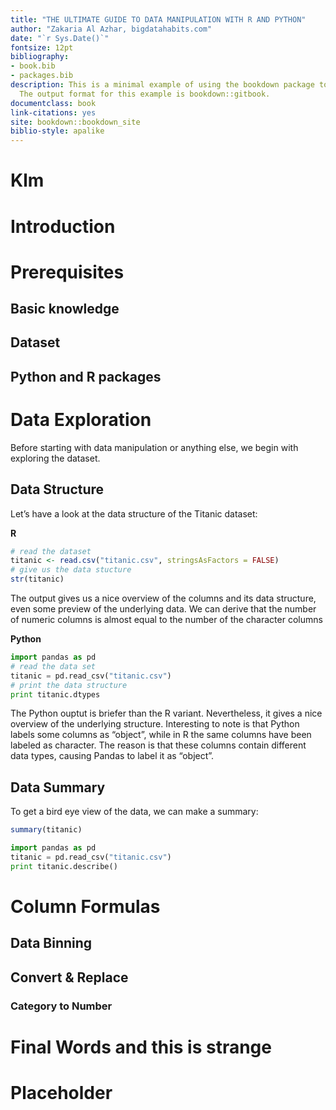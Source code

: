 ```yaml
--- 
title: "THE ULTIMATE GUIDE TO DATA MANIPULATION WITH R AND PYTHON"
author: "Zakaria Al Azhar, bigdatahabits.com"
date: "`r Sys.Date()`"
fontsize: 12pt
bibliography:
- book.bib
- packages.bib
description: This is a minimal example of using the bookdown package to write a book.
  The output format for this example is bookdown::gitbook.
documentclass: book
link-citations: yes
site: bookdown::bookdown_site
biblio-style: apalike
---
```


# Klm

<!--chapter:end:index.Rmd-->


# Introduction {#intro}

<!--chapter:end:01-intro.Rmd-->


# Prerequisites
## Basic knowledge
## Dataset
## Python and R packages

<!--chapter:end:02-Prerequisites.Rmd-->

# Data Exploration

Before starting with data manipulation or anything else, we begin with exploring the dataset.

## Data Structure

Let's have a look at the data structure of the Titanic dataset:

**R**
```r
# read the dataset
titanic <- read.csv("titanic.csv", stringsAsFactors = FALSE)
# give us the data stucture
str(titanic)
```

The output gives us a nice overview of the columns and its data structure,  even some preview of the underlying data. We can derive that the number of numeric columns is almost equal to the number of the character columns

**Python**
```python
import pandas as pd
# read the data set
titanic = pd.read_csv("titanic.csv")
# print the data structure
print titanic.dtypes
```

The Python ouptut is briefer than the R variant. Nevertheless, it gives a nice overview of the underlying structure. Interesting to note is that Python labels some columns as "object", while in R the same columns have been labeled as character. The reason is that these columns contain different data types, causing Pandas to label it as "object".

## Data Summary

To get a bird eye view of the data, we can make a summary:

```r
summary(titanic)
```
```python
import pandas as pd
titanic = pd.read_csv("titanic.csv")
print titanic.describe()
```




<!--chapter:end:03-Data_Exploration.Rmd-->


# Column Formulas
## Data Binning
## Convert & Replace
### Category to Number

<!--chapter:end:04-Column_Data_Manipulation.Rmd-->


# Final Words and this is strange

<!--chapter:end:05-summary.Rmd-->


# Placeholder

<!--chapter:end:06-references.Rmd-->

